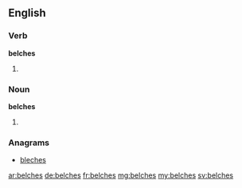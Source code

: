 ==English==

===Verb===
'''belches'''

# {{third-person singular of|belch}}

===Noun===
'''belches'''

# {{plural of|belch}}

===Anagrams===
* [[bleches#English|bleches]]

[[ar:belches]]
[[de:belches]]
[[fr:belches]]
[[mg:belches]]
[[my:belches]]
[[sv:belches]]